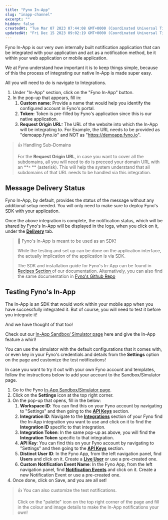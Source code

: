 ```yaml
---
title: "Fyno In-App"
slug: "inapp-channel"
excerpt: ""
hidden: false
createdAt: "Tue Mar 07 2023 07:44:08 GMT+0000 (Coordinated Universal Time)"
updatedAt: "Fri Dec 15 2023 09:02:19 GMT+0000 (Coordinated Universal Time)"
---
```


Fyno In-App is our very own internally built notification application that can be integrated with your application and act as a notification method, be it within your web application or mobile application.

We at Fyno understand how important it is to keep things simple, because of this the process of integrating our native In-App is made super easy.

All you will need to do is navigate to Integrations.

1. Under "In-App" section, click on the "Fyno In-App" button.
2. In the pop-up that appears, fill in:
    1. **Custom name:** Provide a name that would help you identify the configured account in Fyno's portal.
    2. **Token:** Token is pre-filled by Fyno's application since this is our native application.
    3. **Request Origin URL:** The URL of the website into which the In-App will be integrating to. For Example, the URL needs to be provided as "demoapp.fyno.io" and NOT as "https://demoapp.fyno.io".

> 👍 Handling Sub-Domains
>
> For the **Request Origin URL**, in case you want to cover all the subdomains, all you will need to do is preceed your domain URL with an **`*` ** (asterisk). This will help the system understand that all subdomains of that URL needs to be handled via this integration.

## Message Delivery Status

Fyno In-App, by default, provides the status of the message without any additional setup needed. You will only need to make sure to deploy Fyno's SDK with your application.

Once the above integration is complete, the notification status, which will be shared by Fyno's In-App will be displayed in the logs, when you click on it, under the **[Delivery](./log-details-delivery)** tab.

> 🚧 Fyno's In-App is meant to be used as an SDK!
>
> While the testing and set up can be done on the application interface, the actually implication of the application is via SDK.
>
> The SDK and installation guide for Fyno's In-App can be found in [Recipes Section ](https://docs.fyno.io/recipes/fynos-in-app-sdk-nodejs)of our documentation. Alternatively, you can also find the same documentation in [Fyno's Github Repo](https://github.com/fynoio/inapp-react)

## Testing Fyno's In-App

The In-App is an SDK that would work within your mobile app when you have successfully integrated it. But of course, you will need to test it before you integrate it!

And we have thought of that too!

Check out our [In-App Sandbox/ Simulator page](https://demoapp.fyno.io/) here and give the In-App feature a whirl!

You can use the simulator with the default configurations that it comes with, or even key in your Fyno's credentials and details from the **Settings** option on the page and customize the test notifications!

In case you want to try it out with your own Fyno account and templates, follow the instructions below to add your account to the Sandbox/Simulator page.

1. Go to the Fyno [In-App Sandbox/Simulator page](https://demoapp.fyno.io/).
2. Click on the **Settings** icon at the top right corner.
3. On the pop-up that opens, fill in the below:
    1. **Workspace ID**: You can find this on your Fyno account by navigating to "Settings" and then going to the **[API Keys](https://app.fyno.io/settings#api-keys)** section.
    2. **Integration ID**: Navigate to the **[Integrations](https://app.fyno.io/integrations)** section of your Fyno find the In-App integration you want to use and click on it to find the **Integration ID** specific to that integration.
    3. **Integration Token**: In the same pop-up as above, you will find the **Integration Token** specific to that integration.
    4. **API Key**: You can find this on your Fyno account by navigating to "Settings" and then going to the **[API Keys](https://app.fyno.io/settings#api-keys)** section.
    5. **Distinct User ID**: In the Fyno App, from the left navigation panel, find **Users** and click on it. Create a **[Live User](https://app.fyno.io/user-profiles?op=l2crd_1)** or use a pre-created one.
    6. **Custom Notification Event Name**: In the Fyno App, from the left navigation panel, find **[Notification Events](https://app.fyno.io/events?filters=search-_env-dev_activeLayout-Grid)** and click on it. Create a new Notification Event or use a pre-created one.
4. Once done, click on Save, and you are all set!

> 👍 You can also customize the test notifications.
>
> Click on the "palette" icon on the top right corner of the page and fill in the colour and image details to make the In-App notifications your own!
